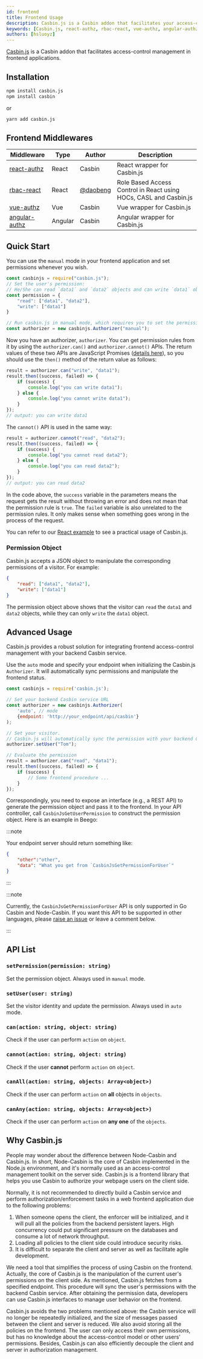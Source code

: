 ```yaml
---
id: frontend
title: Frontend Usage
description: Casbin.js is a Casbin addon that facilitates your access-control management in the frontend application
keywords: [Casbin.js, react-authz, rbac-react, vue-authz, angular-authz]
authors: [hsluoyz]
---
```



[Casbin.js](https://github.com/casbin/casbin.js) is a Casbin addon that facilitates access-control management in frontend applications.

## Installation

```bash
npm install casbin.js
npm install casbin
```

or

```bash
yarn add casbin.js
```

## Frontend Middlewares

| Middleware                                                  | Type    | Author                                 | Description                                                       |
|-------------------------------------------------------------|---------|----------------------------------------|-------------------------------------------------------------------|
| [react-authz](https://github.com/casbin-js/react-authz)     | React   | Casbin                                 | React wrapper for Casbin.js                                       |
| [rbac-react](https://github.com/daobeng/rbac-react)         | React   | [@daobeng](https://github.com/daobeng) | Role Based Access Control in React using HOCs, CASL and Casbin.js |
| [vue-authz](https://github.com/casbin-js/vue-authz)         | Vue     | Casbin                                 | Vue wrapper for Casbin.js                                         |
| [angular-authz](https://github.com/casbin-js/angular-authz) | Angular | Casbin                                 | Angular wrapper for Casbin.js                                     |

## Quick Start

You can use the `manual` mode in your frontend application and set permissions whenever you wish.

```javascript
const casbinjs = require("casbin.js");
// Set the user's permission:
// He/She can read `data1` and `data2` objects and can write `data1` object
const permission = {
    "read": ["data1", "data2"],
    "write": ["data1"]
}

// Run casbin.js in manual mode, which requires you to set the permission manually.
const authorizer = new casbinjs.Authorizer("manual");
```

Now you have an authorizer, `authorizer`. You can get permission rules from it by using the `authorizer.can()` and `authorizer.cannot()` APIs. The return values of these two APIs are JavaScript Promises ([details here](https://developer.mozilla.org/en-US/docs/Web/JavaScript/Guide/Using_promises)), so you should use the `then()` method of the return value as follows:

```javascript
result = authorizer.can("write", "data1");
result.then((success, failed) => {
    if (success) {
        console.log("you can write data1");
    } else {
        console.log("you cannot write data1");
    }
});
// output: you can write data1
```

The `cannot()` API is used in the same way:

```javascript
result = authorizer.cannot("read", "data2");
result.then((success, failed) => {
    if (success) {
        console.log("you cannot read data2");
    } else {
        console.log("you can read data2");
    }
});
// output: you can read data2
```

In the code above, the `success` variable in the parameters means the request gets the result without throwing an error and does not mean that the permission rule is `true`. The `failed` variable is also unrelated to the permission rules. It only makes sense when something goes wrong in the process of the request.

You can refer to our [React example](https://github.com/casbin-js/examples) to see a practical usage of Casbin.js.

### Permission Object

Casbin.js accepts a JSON object to manipulate the corresponding permissions of a visitor. For example:

```json
{
    "read": ["data1", "data2"],
    "write": ["data1"]
}
```

The permission object above shows that the visitor can `read` the `data1` and `data2` objects, while they can only `write` the `data1` object.

## Advanced Usage

Casbin.js provides a robust solution for integrating frontend access-control management with your backend Casbin service.

Use the `auto` mode and specify your endpoint when initializing the Casbin.js `Authorizer`. It will automatically sync permissions and manipulate the frontend status.

```javascript
const casbinjs = require('casbin.js');

// Set your backend Casbin service URL
const authorizer = new casbinjs.Authorizer(
    'auto', // mode
    {endpoint: 'http://your_endpoint/api/casbin'}
);

// Set your visitor.
// Casbin.js will automatically sync the permission with your backend Casbin service.
authorizer.setUser("Tom");

// Evaluate the permission
result = authorizer.can("read", "data1");
result.then((success, failed) => {
    if (success) {
        // Some frontend procedure ...
    }
});
```

Correspondingly, you need to expose an interface (e.g., a REST API) to generate the permission object and pass it to the frontend. In your API controller, call `CasbinJsGetUserPermission` to construct the permission object. Here is an example in Beego:

:::note

Your endpoint server should return something like:

```json
{
    "other":"other",
    "data": "What you get from `CasbinJsGetPermissionForUser`"
}
```

:::

:::note

Currently, the `CasbinJsGetPermissionForUser` API is only supported in Go Casbin and Node-Casbin. If you want this API to be supported in other languages, please [raise an issue](https://github.com/casbin/casbin.js/issues) or leave a comment below.

:::

## API List

### `setPermission(permission: string)`

Set the permission object. Always used in `manual` mode.

### `setUser(user: string)`

Set the visitor identity and update the permission. Always used in `auto` mode.

### `can(action: string, object: string)`

Check if the user can perform `action` on `object`.

### `cannot(action: string, object: string)`

Check if the user **cannot** perform `action` on `object`.

### `canAll(action: string, objects: Array<object>)`

Check if the user can perform `action` on **all** objects in `objects`.

### `canAny(action: string, objects: Array<object>)`

Check if the user can perform `action` on **any one** of the `objects`.

## Why Casbin.js

People may wonder about the difference between Node-Casbin and Casbin.js. In short, Node-Casbin is the core of Casbin implemented in the Node.js environment, and it's normally used as an access-control management toolkit on the server side. Casbin.js is a frontend library that helps you use Casbin to authorize your webpage users on the client side.

Normally, it is not recommended to directly build a Casbin service and perform authorization/enforcement tasks in a web frontend application due to the following problems:

1. When someone opens the client, the enforcer will be initialized, and it will pull all the policies from the backend persistent layers. High concurrency could put significant pressure on the databases and consume a lot of network throughput.
2. Loading all policies to the client side could introduce security risks.
3. It is difficult to separate the client and server as well as facilitate agile development.

We need a tool that simplifies the process of using Casbin on the frontend. Actually, the core of Casbin.js is the manipulation of the current user's permissions on the client side. As mentioned, Casbin.js fetches from a specified endpoint. This procedure will sync the user's permissions with the backend Casbin service. After obtaining the permission data, developers can use Casbin.js interfaces to manage user behavior on the frontend.

Casbin.js avoids the two problems mentioned above: the Casbin service will no longer be repeatedly initialized, and the size of messages passed between the client and server is reduced. We also avoid storing all the policies on the frontend. The user can only access their own permissions, but has no knowledge about the access-control model or other users' permissions. Besides, Casbin.js can also efficiently decouple the client and server in authorization management.
